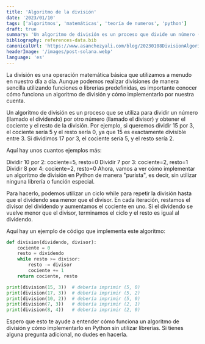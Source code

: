 ```yaml
---
title: 'Algoritmo de la división'
date: '2023/01/10'
tags: ['algoritmos', 'matemáticas', 'teoría de numeros', 'python']
draft: true
summary: 'Un algoritmo de división es un proceso que divide un número (llamado el dividendo) por otro número (llamado el divisor) y obtiene el cociente y el resto de la división. Se puede implementar un algoritmo de división en Python utilizando un ciclo while y restando el divisor del dividendo en cada iteración. Conocer cómo funciona un algoritmo de división y cómo implementarlo por nuestra cuenta es útil para entender mejor cómo funcionan las divisiones y puede ser útil en situaciones donde no podemos utilizar librerías o funciones predefinidas.'
bibliography: references-data.bib
canonicalUrl: 'https://www.asanchezyali.com/blog/20230108DivisionAlgorithm/'
headerImage: '/images/post-solana.webp'
language: 'es'
---
```


La división es una operación matemática básica que utilizamos a menudo en nuestro día a día. Aunque podemos realizar divisiones de manera sencilla utilizando funciones o librerías predefinidas, es importante conocer cómo funciona un algoritmo de división y cómo implementarlo por nuestra cuenta.

Un algoritmo de división es un proceso que se utiliza para dividir un número (llamado el dividendo) por otro número (llamado el divisor) y obtener el cociente y el resto de la división. Por ejemplo, si queremos dividir 15 por 3, el cociente sería 5 y el resto sería 0, ya que 15 es exactamente divisible entre 3. Si dividimos 17 por 3, el cociente sería 5, y el resto sería 2.

Aquí hay unos cuantos ejemplos más:

Dividir 10 por 2: cociente=5, resto=0
Dividir 7 por 3: cociente=2, resto=1
Dividir 8 por 4: cociente=2, resto=0
Ahora, vamos a ver cómo implementar un algoritmo de división en Python de manera "purista", es decir, sin utilizar ninguna librería o función especial.

Para hacerlo, podemos utilizar un ciclo while para repetir la división hasta que el dividendo sea menor que el divisor. En cada iteración, restamos el divisor del dividendo y aumentamos el cociente en uno. Si el dividendo se vuelve menor que el divisor, terminamos el ciclo y el resto es igual al dividendo.

Aquí hay un ejemplo de código que implementa este algoritmo:

```python 
def division(dividendo, divisor):
    cociente = 0
    resto = dividendo
    while resto >= divisor:
        resto -= divisor
        cociente += 1
    return cociente, resto

print(division(15, 3))  # debería imprimir (5, 0)
print(division(17, 3))  # debería imprimir (5, 2)
print(division(10, 2))  # debería imprimir (5, 0)
print(division(7, 3))   # debería imprimir (2, 1)
print(division(8, 4))   # debería imprimir (2, 0)
```

Espero que esto te ayude a entender cómo funciona un algoritmo de división y cómo implementarlo en Python sin utilizar librerías. Si tienes alguna pregunta adicional, no dudes en hacerla.